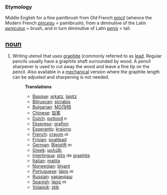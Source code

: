 === Etymology ===
Middle English for a fine paintbrush from Old French ''[[pincil]]'' (whence the Modern French ''[[pinceau]]'' = paintbrush), from a diminutive of the Latin ''[[peniculus]]'' = brush, and in turn diminutive of Latin ''[[penis]]'' = tail.
== [[noun]] ==
#Writing utensil that uses [[graphite]] (commonly referred to as [[lead]].  Regular pencils usually have a graphite shaft surrounded by wood.  A pencil sharpener is used to cut away the wood and leave a fine tip on the pencil.  Also available in a [[mechanical]] version where the graphite length can be adjusted and sharpening is not needed.
#:'''Translations'''
#:*[[Basque]]: [[arkatz]], [[lapitz]] 
#:*[[Bitruscan]]: [[sicrabis]]
#:*[[Bulgarian]]: [[МОЛИВ]]
#:*[[Chinese]]: [[铅笔]]
#:*[[Dutch]]: [[potlood]] ''n''
#:*[[Ekspreso]]: [[grafion]]
#:*[[Esperanto]]: [[krajono]]
#:*[[French]]: [[crayon]] ''m''
#:*[[Frisian]]: [[poatlead]] 
#:*[[German]]: [[Bleistift]] ''m''
#:*[[Greek]]: [[μολύβι]]
#:*[[Interlingua]]: [[stilo]] de [[graphite]]
#:*[[Italian]]: [[matita]]
#:*[[Norwegian]]: [[blyant]]
#:*[[Portuguese]]: [[lápis]] ''m''
#:*[[Russian]]: [[карандаш]]
#:*[[Spanish]]: [[lápiz]] ''m''
#:*[[Volapük]]: [[stib]]